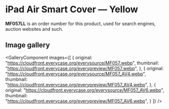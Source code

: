 
# iPad Air Smart Cover — Yellow

<Callout type='info' emoji='👉🏻'>**MF057LL** is an order number for this product, used for search engines, auction websites and such.</Callout>

## Image gallery

<GalleryComponent
    images={[
      {
        original: "https://cloudfront.everycase.org/everysource/MF057.webp",
        thumbnail: "https://cloudfront.everycase.org/everypreview/MF057.webp",
      },
      {
        original: "https://cloudfront.everycase.org/everysource/MF057_AV4.webp",
        thumbnail: "https://cloudfront.everycase.org/everypreview/MF057_AV4.webp",
      },
      {
        original: "https://cloudfront.everycase.org/everysource/MF057_AV6.webp",
        thumbnail: "https://cloudfront.everycase.org/everypreview/MF057_AV6.webp",
      }
    ]}
  />
